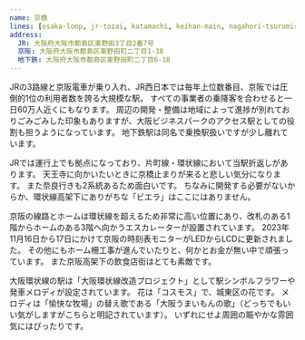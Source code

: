```yaml
---
name: 京橋
lines: [osaka-loop, jr-tozai, katamachi, keihan-main, nagahori-tsurumiryokuchi]
address:
  JR: 大阪府大阪市都島区東野田3丁目2番7号
  京阪: 大阪府大阪市都島区東野田町二丁目1-38
  地下鉄: 大阪府大阪市都島区東野田町二丁目6-18
---
```


JRの3路線と京阪電車が乗り入れ、JR西日本では毎年上位数番目、京阪では圧倒的1位の利用者数を誇る大規模な駅。
すべての事業者の乗降客を合わせると一日60万人近くにもなります。
周辺の開発・整備は地域によって進捗が別れておりごみごみした印象もありますが、大阪ビジネスパークのアクセス駅としての役割も担うようになっています。
地下鉄駅は同名で乗換駅扱いですが少し離れています。

JRでは運行上でも拠点になっており、片町線・環状線において当駅折返しがあります。
天王寺に向かいたいときに京橋止まりが来ると悲しい気分になります。
また奈良行きも2系統あるため面白いです。
ちなみに開発する必要がないからか、環状線高架下にありがちな「ビエラ」はここにはありません。

京阪の線路とホームは環状線を超えるため非常に高い位置にあり、改札のある1階からホームのある3階へ向かうエスカレーターが設置されています。
2023年11月16日から17日にかけて京阪の時刻表モニターがLEDからLCDに更新されました。
その他にもホーム柵工事が進んでいたりと、何かとお金が無い中で頑張っています。
また京阪高架下の飲食店街はとても素敵です。

大阪環状線の駅は「大阪環状線改造プロジェクト」として駅シンボルフラワーや発車メロディが設定されています。
花は「コスモス」で、城東区の花です。
メロディは「愉快な牧場」の替え歌である「大阪うまいもんの歌」（どっちでもいい気がしますがこちらと明記されています）。
いずれにせよ周囲の賑やかな雰囲気にはぴったりです。
